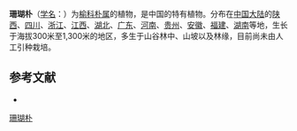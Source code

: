 {{Speciesbox
| name = 珊瑚朴
| status = 
| status_system = 
| image = 
| genus = Celtis
| species = julianae
| authority = Schneid.
}}

'''珊瑚朴'''（[[学名|学名]]：{{lang|la|''Celtis julianae''}}）为[[榆科|榆科]][[朴属|朴属]]的植物，是中国的特有植物。分布在[[中国大陆|中国大陆]]的[[陕西|陕西]]、[[四川|四川]]、[[浙江|浙江]]、[[江西|江西]]、[[湖北|湖北]]、[[广东|广东]]、[[河南|河南]]、[[贵州|贵州]]、[[安徽|安徽]]、[[福建|福建]]、[[湖南|湖南]]等地，生长于海拔300米至1,300米的地区，多生于山谷林中、山坡以及林缘，目前尚未由人工引种栽培。

== 参考文献 ==
<div class="references-small">
* {{cite web| url =http://www.bioinfo.cn/db05/KmzwSpecies.php?action=view&id=22577| title =珊瑚朴| work =《中国高等植物数据库全库》| publisher =中国科学院微生物研究所| author =昆明植物研究所| accessdate =2009-02-25| deadurl =yes| archiveurl =https://web.archive.org/web/20160305085613/http://www.bioinfo.cn/db05/KmzwSpecies.php?action=view&id=22577| archivedate =2016-03-05}}
</div>
{{Taxonbar|from=Q12246704}}

[[Category:朴属|珊瑚朴]]


{{植物小作品}}
